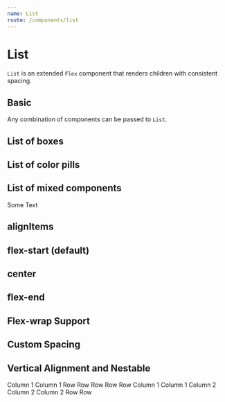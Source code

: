 ```yaml
---
name: List
route: /components/list
---
```



# List

`List` is an extended `Flex` component that renders children with consistent spacing.

<PropsTable of={List} />

## Basic

Any combination of components can be passed to `List`.

<Playground>
  <h2>List of boxes</h2>
  <List>
    <Box />
    <Box />
    <Box />
    <Box />
    <Box />
  </List>
  <h2>List of color pills</h2>
  <List>
    <ColorBox color="base" />
    <ColorBox color="black" />
    <ColorBox color="gray" />
    <ColorBox color="grayLight" />
    <ColorBox color="grayWhite" />
  </List>
  <h2>List of mixed components</h2>
  <List>
    <ColorBox color="base" />
    <Box />
    <ColorBox color="gray" />
    <Box />
    <div>Some Text</div>
    <ColorBox color="grayLight" />
  </List>
</Playground>

## alignItems

<Playground>
  <h2>flex-start (default)</h2>
  <List alignItems="flex-start">
    <Box p={4} />
    <Box p={3} />
    <Box p={2} />
  </List>
  <h2>center</h2>
  <List alignItems="center">
    <Box p={4} />
    <Box p={3} />
    <Box p={2} />
  </List>
  <h2>flex-end</h2>
  <List alignItems="flex-end">
    <Box p={4} />
    <Box p={3} />
    <Box p={2} />
  </List>
</Playground>

## Flex-wrap Support

<Playground>
  <List wrap>
    <Box />
    <Box />
    <Box />
    <Box />
    <Box />
    <Box />
    <Box />
    <Box />
    <Box />
    <Box />
    <Box />
  </List>
</Playground>

## Custom Spacing

<Playground>
  <List spacing={3}>
    <Box />
    <Box />
    <Box />
    <Box />
    <Box />
  </List>
</Playground>

## Vertical Alignment and Nestable

<Playground>
  <List>
    <List direction="vertical">
      <Box>Column 1</Box>
      <Box>Column 1</Box>
      <List>
        <Box>Row</Box>
        <Box>Row</Box>
        <Box>Row</Box>
        <Box>Row</Box>
        <Box>Row</Box>
      </List>
      <Box>Column 1</Box>
      <Box>Column 1</Box>
    </List>
    <List direction="vertical">
      <Box>Column 2</Box>
      <Box>Column 2</Box>
      <Box>Column 2</Box>
      <List>
        <Box>Row</Box>
        <Box>Row</Box>
      </List>
    </List>
  </List>
</Playground>
